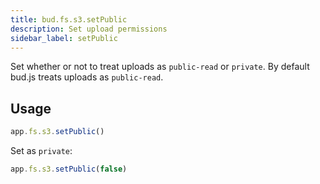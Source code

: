 ```yaml
---
title: bud.fs.s3.setPublic
description: Set upload permissions
sidebar_label: setPublic
---
```


Set whether or not to treat uploads as `public-read` or `private`. By default bud.js treats uploads as `public-read`.

## Usage

```typescript
app.fs.s3.setPublic()
```

Set as `private`:

```typescript
app.fs.s3.setPublic(false)
```
